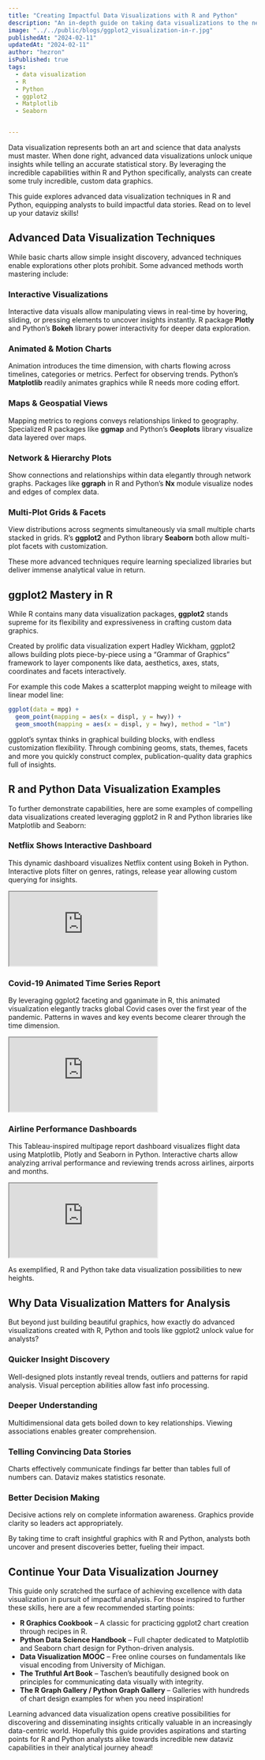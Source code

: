 ```yaml
---
title: "Creating Impactful Data Visualizations with R and Python" 
description: "An in-depth guide on taking data visualizations to the next level leveraging capabilities like ggplot2 in R and Python's Matplotlib and Seaborn libraries. Includes advanced visualization techniques with code examples."
image: "../../public/blogs/ggplot2_visualization-in-r.jpg"
publishedAt: "2024-02-11"
updatedAt: "2024-02-11"
author: "hezron"
isPublished: true
tags:
  - data visualization
  - R
  - Python
  - ggplot2
  - Matplotlib
  - Seaborn


---
```




Data visualization represents both an art and science that data analysts must master. When done right, advanced data visualizations unlock unique insights while telling an accurate statistical story. By leveraging the incredible capabilities within R and Python specifically, analysts can create some truly incredible, custom data graphics.

This guide explores advanced data visualization techniques in R and Python, equipping analysts to build impactful data stories. Read on to level up your dataviz skills!

## Advanced Data Visualization Techniques 

While basic charts allow simple insight discovery, advanced techniques enable explorations other plots prohibit. Some advanced methods worth mastering include:

### Interactive Visualizations

Interactive data visuals allow manipulating views in real-time by hovering, sliding, or pressing elements to uncover insights instantly. R package **Plotly** and Python’s **Bokeh** library power interactivity for deeper data exploration.

### Animated & Motion Charts  

Animation introduces the time dimension, with charts flowing across timelines, categories or metrics. Perfect for observing trends. Python’s **Matplotlib** readily animates graphics while R needs more coding effort.

### Maps & Geospatial Views

Mapping metrics to regions conveys relationships linked to geography. Specialized R packages like **ggmap** and Python’s **Geoplots** library visualize data layered over maps.

### Network & Hierarchy Plots 

Show connections and relationships within data elegantly through network graphs. Packages like **ggraph** in R and Python’s **Nx** module visualize nodes and edges of complex data.

### Multi-Plot Grids & Facets

View distributions across segments simultaneously via small multiple charts stacked in grids. R’s **ggplot2** and Python library **Seaborn** both allow multi-plot facets with customization. 

These more advanced techniques require learning specialized libraries but deliver immense analytical value in return.

## ggplot2 Mastery in R 

While R contains many data visualization packages, **ggplot2** stands supreme for its flexibility and expressiveness in crafting custom data graphics.

Created by prolific data visualization expert Hadley Wickham, ggplot2 allows building plots piece-by-piece using a “Grammar of Graphics” framework to layer components like data, aesthetics, axes, stats, coordinates and facets interactively.

For example this code Makes a scatterplot mapping weight to mileage with linear model line:

```r
ggplot(data = mpg) + 
  geom_point(mapping = aes(x = displ, y = hwy)) +
  geom_smooth(mapping = aes(x = displ, y = hwy), method = "lm")
```

ggplot’s syntax thinks in graphical building blocks, with endless customization flexibility. Through combining geoms, stats, themes, facets and more you quickly construct complex, publication-quality data graphics full of insights.

## R and Python Data Visualization Examples

To further demonstrate capabilities, here are some examples of compelling data visualizations created leveraging ggplot2 in R and Python libraries like Matplotlib and Seaborn:

### Netflix Shows Interactive Dashboard

This dynamic dashboard visualizes Netflix content using Bokeh in Python. Interactive plots filter on genres, ratings, release year allowing custom querying for insights.

<div style={{ position: 'relative', paddingBottom: '56.25%', height: 0, overflow: 'hidden' }}>
  <iframe src='https://youtu.be/HDvxYoRadcA?si=eyrtpCFH0EGtWMvx' style={{ position: 'absolute', top: 0, left: 0, width: '100%', height: '100%', border: 0 }} allowFullScreen title='Video'></iframe>
</div>


### Covid-19 Animated Time Series Report   

By leveraging ggplot2 faceting and gganimate in R, this animated visualization elegantly tracks global Covid cases over the first year of the pandemic. Patterns in waves and key events become clearer through the time dimension.

<div style={{ position: 'relative', paddingBottom: '56.25%', height: 0, overflow: 'hidden' }}>
  <iframe src='https://youtu.be/ArB6y1i1gOs?si=QeJxQbIUl98MYVZ9' style={{ position: 'absolute', top: 0, left: 0, width: '100%', height: '100%', border: 0 }} allowFullScreen title='Video'></iframe>
</div>



### Airline Performance Dashboards

This Tableau-inspired multipage report dashboard visualizes flight data using Matplotlib, Plotly and Seaborn in Python. Interactive charts allow analyzing arrival performance and reviewing trends across airlines, airports and months.

<div style={{ position: 'relative', paddingBottom: '56.25%', height: 0, overflow: 'hidden' }}>
  <iframe src='https://youtu.be/_qReGTOrKTk?si=IDXerD3yD3jEFYVg' style={{ position: 'absolute', top: 0, left: 0, width: '100%', height: '100%', border: 0 }} allowFullScreen title='Video'></iframe>
</div>



As exemplified, R and Python take data visualization possibilities to new heights.

## Why Data Visualization Matters for Analysis

But beyond just building beautiful graphics, how exactly do advanced visualizations created with R, Python and tools like ggplot2 unlock value for analysts?

### Quicker Insight Discovery  

Well-designed plots instantly reveal trends, outliers and patterns for rapid analysis. Visual perception abilities allow fast info processing.

### Deeper Understanding 

Multidimensional data gets boiled down to key relationships. Viewing associations enables greater comprehension.

### Telling Convincing Data Stories   

Charts effectively communicate findings far better than tables full of numbers can. Dataviz makes statistics resonate.

### Better Decision Making

Decisive actions rely on complete information awareness. Graphics provide clarity so leaders act appropriately.  

By taking time to craft insightful graphics with R and Python, analysts both uncover and present discoveries better, fueling their impact.

## Continue Your Data Visualization Journey

This guide only scratched the surface of achieving excellence with data visualization in pursuit of impactful analysis. For those inspired to further these skills, here are a few recommended starting points:

- **R Graphics Cookbook** – A classic for practicing ggplot2 chart creation through recipes in R.  
- **Python Data Science Handbook** – Full chapter dedicated to Matplotlib and Seaborn chart design for Python-driven analysis.
- **Data Visualization MOOC** – Free online courses on fundamentals like visual encoding from University of Michigan.
- **The Truthful Art Book** – Taschen’s beautifully designed book on principles for communicating data visually with integrity. 
- **The R Graph Gallery / Python Graph Gallery** – Galleries with hundreds of chart design examples for when you need inspiration!

Learning advanced data visualization opens creative possibilities for discovering and disseminating insights critically valuable in an increasingly data-centric world. Hopefully this guide provides aspirations and starting points for R and Python analysts alike towards incredible new dataviz capabilities in their analytical journey ahead!
